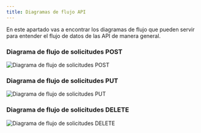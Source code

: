 ```yaml
---
title: Diagramas de flujo API
---
```


En este apartado vas a encontrar los diagramas de flujo que pueden servir para entender el flujo de datos de las API de manera general.

### Diagrama de flujo de solicitudes POST

![Diagrama de flujo de solicitudes POST](/src/assets/svg/almacenarDatos.svg)

### Diagrama de flujo de solicitudes PUT

![Diagrama de flujo de solicitudes PUT](/src/assets/svg/actualizarDatos.svg)

### Diagrama de flujo de solicitudes DELETE

![Diagrama de flujo de solicitudes DELETE](/src/assets/svg/eliminarDatos.svg)



